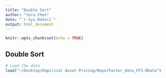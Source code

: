 ```yaml
---
title: "Double Sort"
author: "Yuru Chen"
date: "`r Sys.Date()`"
output: html_document
---
```


```r
knitr::opts_chunk$set(echo = TRUE)
```

## Double Sort

```r
# Load the data
load("~/Desktop/Empirical Asset Pricing/Repo/Factor_data_FF5.RData")
```

```r

```



